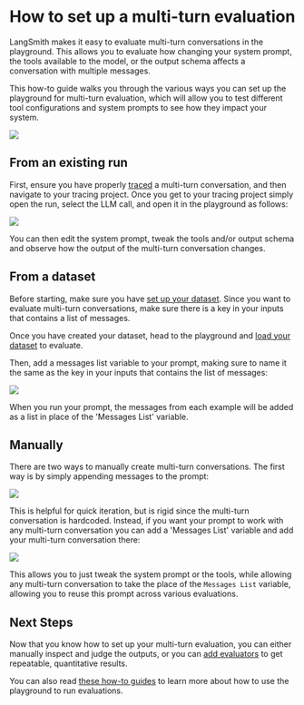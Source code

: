 # How to set up a multi-turn evaluation

LangSmith makes it easy to evaluate multi-turn conversations in the playground. This allows you to evaluate how changing your system prompt,
the tools available to the model, or the output schema affects a conversation with multiple messages.

This how-to guide walks you through the various ways you can set up the playground for multi-turn evaluation, which will allow you to
test different tool configurations and system prompts to see how they impact your system.

![](./static/multiturn_diagram.png)

## From an existing run

First, ensure you have properly [traced](../../observability) a multi-turn conversation, and then navigate to your tracing
project. Once you get to your tracing project simply open the run, select the LLM call, and open it in the playground as follows:

![](./static/multiturn_from_run.gif)

You can then edit the system prompt, tweak the tools and/or output schema and observe how the output of the multi-turn conversation changes.

## From a dataset

Before starting, make sure you have [set up your dataset](../../evaluation/how_to_guides/manage_datasets_in_application). Since you want to evaluate
multi-turn conversations, make sure there is a key in your inputs that contains a list of messages.

Once you have created your dataset, head to the playground and [load your dataset](../../prompt_engineering/how_to_guides/testing_over_dataset) to evaluate.

Then, add a messages list variable to your prompt, making sure to name it the same as the key in your inputs that contains the list of messages:

![](./static/multiturn_from_dataset.gif)

When you run your prompt, the messages from each example will be added as a list in place of the 'Messages List' variable.

## Manually

There are two ways to manually create multi-turn conversations. The first way is by simply appending messages to the prompt:

![](./static/multiturn_manual.gif)

This is helpful for quick iteration, but is rigid since the multi-turn conversation is hardcoded.
Instead, if you want your prompt to work with any multi-turn conversation you can add a 'Messages List' variable and add your
multi-turn conversation there:

![](./static/multiturn_manual_list.gif)

This allows you to just tweak the system prompt or the tools, while allowing any multi-turn conversation to take the place
of the `Messages List` variable, allowing you to reuse this prompt across various evaluations.

## Next Steps

Now that you know how to set up your multi-turn evaluation, you can either manually 
inspect and judge the outputs, or you can [add evaluators](../how_to_guides#define-an-evaluator) to get repeatable, quantitative results.

You can also read [these how-to guides](../../prompt_engineering/how_to_guides#playground) to learn more about how to use the playground to run evaluations.